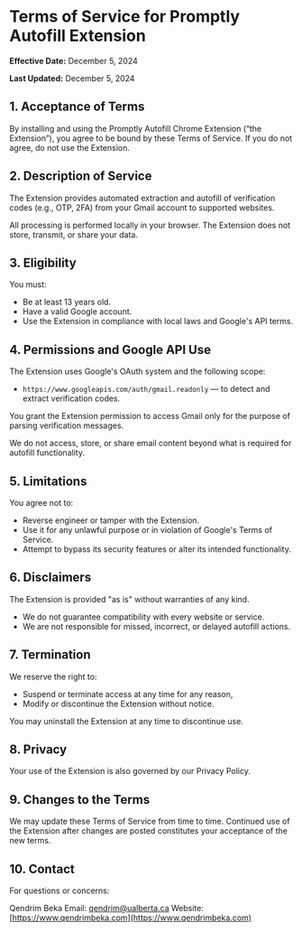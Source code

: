 # Terms of Service for Promptly Autofill Extension

**Effective Date:** December 5, 2024

**Last Updated:** December 5, 2024

## 1. Acceptance of Terms
By installing and using the Promptly Autofill Chrome Extension (“the Extension”), you agree to be bound by these Terms of Service. If you do not agree, do not use the Extension.

## 2. Description of Service
The Extension provides automated extraction and autofill of verification codes (e.g., OTP, 2FA) from your Gmail account to supported websites.

All processing is performed locally in your browser. The Extension does not store, transmit, or share your data.

## 3. Eligibility
You must:

*   Be at least 13 years old.
*   Have a valid Google account.
*   Use the Extension in compliance with local laws and Google's API terms.

## 4. Permissions and Google API Use
The Extension uses Google's OAuth system and the following scope:

*   `https://www.googleapis.com/auth/gmail.readonly` — to detect and extract verification codes.

You grant the Extension permission to access Gmail only for the purpose of parsing verification messages.

We do not access, store, or share email content beyond what is required for autofill functionality.

## 5. Limitations
You agree not to:

*   Reverse engineer or tamper with the Extension.
*   Use it for any unlawful purpose or in violation of Google's Terms of Service.
*   Attempt to bypass its security features or alter its intended functionality.

## 6. Disclaimers
The Extension is provided "as is" without warranties of any kind.

*   We do not guarantee compatibility with every website or service.
*   We are not responsible for missed, incorrect, or delayed autofill actions.

## 7. Termination
We reserve the right to:

*   Suspend or terminate access at any time for any reason,
*   Modify or discontinue the Extension without notice.

You may uninstall the Extension at any time to discontinue use.

## 8. Privacy
Your use of the Extension is also governed by our Privacy Policy.

## 9. Changes to the Terms
We may update these Terms of Service from time to time. Continued use of the Extension after changes are posted constitutes your acceptance of the new terms.

## 10. Contact
For questions or concerns:

Qendrim Beka
Email: qendrim@ualberta.ca
Website: [https://www.qendrimbeka.com](https://www.qendrimbeka.com) 